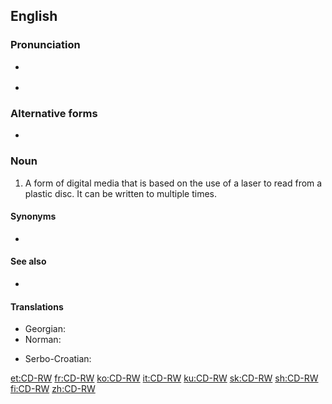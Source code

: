 ==English==

===Pronunciation===
* {{a|RP}} {{IPA|/siː diː ɑː ˈdʌb(ə)ljuː/|lang=en}}
* {{a|GenAm}} {{IPA|/siː diː ɑɹ ˈdʌbə(l)ju/|lang=en}}

===Alternative forms===
* {{l|en|CD/RW}}

===Noun===
{{en-noun|head=[[CD]]-[[RW]]}}

# {{initialism of|[[compact disk|Compact Disk]] - Read [[writable|Writable]]|lang=en}} A form of digital media that is based on the use of a laser to read from a plastic disc. It can be written to multiple times.

====Synonyms====
* {{sense|Compact Disk - Read Writable}} {{l|en|CD-E}} {{qualifier|dated}}

====See also====
* {{pedialite}}

====Translations====
{{trans-top|Compact Disk - Read Writable}}
* Georgian: {{t|ka|მრავალჯერადი ჩაწერის დისკი}}
* Norman: {{t|nrf|disque èrenr'gistrabl'ye|m}}
{{trans-mid}}
* Serbo-Croatian: {{t-check|sh|piši-briši cede}}
{{trans-bottom}}

[[et:CD-RW]]
[[fr:CD-RW]]
[[ko:CD-RW]]
[[it:CD-RW]]
[[ku:CD-RW]]
[[sk:CD-RW]]
[[sh:CD-RW]]
[[fi:CD-RW]]
[[zh:CD-RW]]